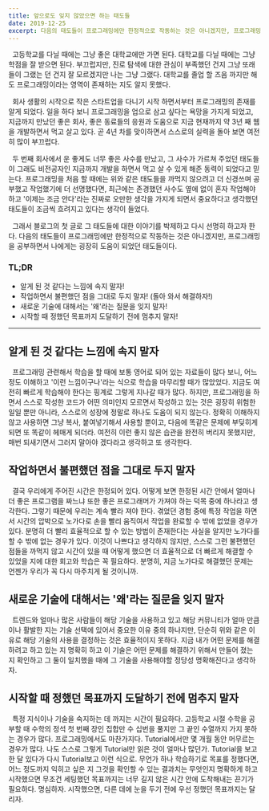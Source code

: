 ```yaml
---
title: 앞으로도 잊지 않았으면 하는 태도들
date: 2019-12-25
excerpt: 다음의 태도들이 프로그래밍에만 한정적으로 작동하는 것은 아니겠지만, 프로그래밍을 하면서 나에게는 굉장히 도움이 되었던 태도들이다. 그 태도들을 다시금 되새기기 위해서 이 글을 쓴다.
---
```


&nbsp; 고등학교를 다닐 때에는 그냥 좋은 대학교에만 가면 된다. 대학교를 다닐 때에는 그냥 학점을 잘 받으면 된다.
부끄럽지만, 진로 탐색에 대한 관심이 부족했던 건지 그냥 또래들이 그랬는 던 건지 잘 모르겠지만 나는 그냥 그랬다.
대학교를 졸업 할 즈음 까지만 해도 프로그래밍이라는 영역이 존재하는 지도 알지 못했다.

&nbsp; 회사 생활의 시작으로 작은 스타트업을 다니기 시작 하면서부터 프로그래밍의 존재를 알게 되었다.
일을 하다 보니 프로그래밍을 업으로 삼고 싶다는 욕망을 가지게 되었고, 지금까지 만났던 좋은 회사, 좋은 동료들의 응원과 도움으로
지금 현재까지 약 3년 째 웹을 개발하면서 먹고 살고 있다. 곧 4년 차를 맞이하면서 스스로의 실력을 돌아 보면 여전히 많이 부끄럽다.

&nbsp; 두 번째 회사에서 운 좋게도 너무 좋은 사수를 만났고, 그 사수가 가르쳐 주었던 태도들이 그래도 비전공자인
지금까지 개발을 하면서 먹고 살 수 있게 해준 동력이 되었다고 믿는다. 프로그래밍을 처음 할 때에는 위와 같은 태도들을
까먹지 않으려고 더 신경쓰며 공부했고 작업했기에 더 선명했다면, 최근에는 존경했던 사수도 옆에 없이 혼자 작업해야 하고
'이제는 조금 안다'라는 진짜로 오만한 생각을 가지게 되면서 중요하다고 생각했던 태도들이 조금씩 흐려지고 있다는 생각이 들었다.

&nbsp; 그래서 블로그의 첫 글로 그 태도들에 대한 이야기를 박제하고 다시 선명히 하고자 한다.
다음의 태도들이 프로그래밍에만 한정적으로 작동하는 것은 아니겠지만, 프로그래밍을 공부하면서 나에게는 굉장히 도움이 되었던 태도들이다.

### TL;DR
* 알게 된 것 같다는 느낌에 속지 말자!
* 작업하면서 불편했던 점을 그대로 두지 말자! (돌아 와서 해결하자!)
* 새로운 기술에 대해서는 '왜'라는 질문을 잊지 말자!
* 시작할 때 정했던 목표까지 도달하기 전에 멈추지 말자!

<hr />

## 알게 된 것 같다는 느낌에 속지 말자

&nbsp; 프로그래밍 관련해서 학습을 할 때에 보통 영어로 되어 있는 자료들이 많다 보니,
어느 정도 이해하고 '이런 느낌이구나'라는 식으로 학습을 마무리할 때가 많았었다. 지금도 여전히 빠르게 학습해야 한다는 핑계로 그렇게 지나갈 때가 많다.
하지만, 프로그래밍을 하면서 스스로 작성한 코드가 어떤 의미인지 모르면서 작성하고 있는 것은 굉장히 위험한 일일 뿐만 아니라,
스스로의 성장에 정말로 하나도 도움이 되지 않는다. 정확히 이해하지 않고 사용하면 그냥 복사, 붙여넣기해서 사용할 뿐이고,
다음에 똑같은 문제에 부딪히게 되면 또 똑같이 헤매게 되더라. 여전히 이런 좋지 않은 습관을 완전히 버리지 못했지만, 매번 되새기면서
그러지 말아야 겠다라고 생각하고 또 생각한다.

## 작업하면서 불편했던 점을 그대로 두지 말자

&nbsp; 결국 우리에게 주어진 시간은 한정되어 있다. 어떻게 보면 한정된 시간 안에서 얼마나 더 좋은 프로그램을 짜느냐 또한 좋은
프로그래머가 가져야 하는 덕목 중에 하나라고 생각한다. 그렇기 때문에 우리는 계속 빨라 져야 한다. 겪었던 경험 중에
특정 작업을 하면서 시간의 압박으로 노가다로 손을 빨리 움직여서 작업을 완료할 수 밖에 없었을 경우가 있다. 분명히 더 빨리 효율적으로
할 수 있는 방법이 존재한다는 사실을 알지만 노가다를 할 수 밖에 없는 경우가 있다. 이것이 나쁘다고 생각하지 않지만, 스스로 그런 불편했던 점들을
까먹지 않고 시간이 있을 때 어떻게 했으면 더 효율적으로 더 빠르게 해결할 수 있었을 지에 대한 회고와 학습은 꼭 필요하다. 분명히, 지금 노가다로
해결했던 문제는 언젠가 우리가 꼭 다시 마주치게 될 것이니까.

## 새로운 기술에 대해서는 '왜'라는 질문을 잊지 말자

&nbsp; 트렌드와 얼마나 많은 사람들이 해당 기술을 사용하고 있고 해당 커뮤니티가 얼마 만큼이나 활발한 지는 기술 선택에 있어서 중요한 이유 중의 하나지만,
단순히 위와 같은 이유로 해당 기술의 사용을 결정하는 것은 효율적이지 못하다. 지금 내가 어떤 문제를 해결하려고 하고 있는 지 명확히 하고
이 기술은 어떤 문제를 해결하기 위해서 만들어 졌는 지 확인하고 그 둘이 일치했을 때에 그 기술을 사용해야할 정당성 명확해진다고 생각하자.

## 시작할 때 정했던 목표까지 도달하기 전에 멈추지 말자

&nbsp; 특정 지식이나 기술을 숙지하는 데 까지는 시간이 필요하다. 고등학교 시절 수학을 공부할 때 수학의 정석 첫 번째 장인 집합만
수 십번을 풀지만 그 끝인 수열까지 가지 못하는 경우가 많다. 프로그래밍에서도 마찬가지다. Tutorial에서만 몇 개월 동안
머무르는 경우가 많다. 나도 스스로 그렇게 Tutorial만 읽은 것이 얼마나 많던가. Tutorial을 보고 한 달 있다가 다시 Tutorial보고 이런 식으로.
무언가 하나 학습하기로 목표를 정했다면, 어느 정도까지 익히고 싶은 지 그것을 확인할 수 있는 결과치는 무엇인지 명확하게 하고
시작했으면 무조건 세팅했던 목표까지는 너무 길지 않은 시간 안에 도착해내는 끈기가 필요하다. 명심하자. 시작했으면, 다른 데에 눈을 두기 전에 우선 정했던 목표까지는 달리자.
